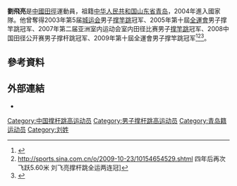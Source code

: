 {{Infobox sportsperson
| name                      = 劉飛亮
| image                     = 
| image_size                = 
| alt                       = 
| caption                   = 
| real_name                 = 
| native_name               = 
| native_name_lang          = 
| romanizedname             = 
| english_name              = 
| birth_name                = 
| nationality               = {{CHN-1949}}
| national_team             = {{CHN-1949}}
| ethnicity                 = 漢
| hometown                  = {{CHN-1949}}山東省
| citizenship               = 
| birth_date                = {{Birth date and age|year=1985|month=3|day=27}}
| birth_place               = {{CHN-1949}}山東省
| death_date                = 
| death_place               = 
| resting_place             = 
| resting_place_coordinates = 
| monuments                 = 
| residence                 = 
| education                 = 
| alma_mater                = 
| occupation                = 
| years_active              = 2002 -
| agent                     = 
| height                    = {{height|m=1.85}}
| weight                    = {{weight|kg=65}}
| spouse                    = 
| country                   = {{CHN-1949}}
| sport                     = 田徑
| position                  = 
| shoots                    = 
| catches                   = 
| disability                = 
| disability_class          = 
| weight_class              = 
| weight_class_type         = 
| rank                      = 
| event                     = 撐竿跳高
| collegeteam               = 
| league                    = 
| league_type               = 
| club                      = 
| team                      = 
| turnedpro                 = 
| former_partner            = 
| coach                     = 
| retired                   = 
| coaching                  = 
| worlds                    = 
{{ubl
|'''2004年世界青年田徑錦標賽'''：撐竿跳高第三名
}}
| regionals                 = 
{{ubl
|'''2005年亞洲田徑錦標賽'''：撐竿跳高第12名
|'''2007年亞洲室內運動會'''：撐竿跳高第1名
|'''2009年亞洲田徑錦標賽'''：撐竿跳高第1名
}}
| nationals                 = 
{{ubl
|'''2003年中國城市運動會男子組'''：撐竿跳高第一名
|'''2005年LBBW田徑賽'''：撐竿跳高第五名
|'''2005年Erdgas室內田徑賽'''：撐竿跳高第八名
|'''2005年Prefontaine經典賽'''：撐竿跳高第四名
|'''2005年中國全國運動會男子組'''：撐竿跳高第一名
|'''2008年大阪大獎賽'''：撐竿跳高第三名
|'''2008年中國田徑公開賽男子組'''：撐竿跳高第一名
|'''2009年中國全國運動會男子組'''：撐竿跳高第一名
}}
| olympics                  = 
| paralympics               = 
| commonwealth              = 
| highestranking            = 
| pb                        = 
{{ubl
|'''撐竿跳高'''：5.71公尺 （2007年 '''中國大學生運動會男子組紀錄'''）
}}
| medaltemplates            = 
{{MedalCountry|{{CHN-1949}}}}
{{MedalSport|男子田徑}}
{{MedalCompetition|世界青年田徑錦標賽}}
{{MedalBronze|2004年義大利格羅塞托|撐竿跳高}}
{{MedalCompetition|亞洲室內運動會}}
{{MedalGold|2007年中國澳門特別行政區|撐竿跳高}}
{{MedalCompetition|大阪大獎賽}}
{{MedalBronze|2008年日本大阪府|撐竿跳高}}
{{MedalCompetition|亞洲田徑錦標賽}}
{{MedalGold|2009年中國廣東省廣州市|撐竿跳高}}
| show-medals               = 
| updated                   = 2018年3月15日
}}
'''劉飛亮'''{{BD|1985年|3月27日|||}}是[[中國|中國]][[田徑|田徑]]運動員，祖籍[[中华人民共和国|中华人民共和国]][[山东省|山东省]][[青岛|青岛]]，2004年進入國家隊。他曾奪得2003年第5届[[城运会|城运会]]男子[[撑竿跳|撑竿跳]]冠军、2005年第十屆[[全運會|全運會]]男子撑竿跳冠军、2007年第二届亚洲室内运动会室内田径比赛男子[[撑竿跳|撑竿跳]]冠军、2008中国田径公开赛男子撑杆跳冠军、2009年第十屆全運會男子撑竿跳冠军<ref>{{Cite web |url=http://sports.sina.com.cn/o/2007-10-31/08383259301.shtml |title=亚室运室内田径开赛 首日刘飞亮为中国队夺一金 |accessdate=2009-11-23 |archive-date=2016-03-04 |archive-url=https://web.archive.org/web/20160304142111/http://sports.sina.com.cn/o/2007-10-31/08383259301.shtml |dead-url=no }}</ref><ref>http://sports.sina.com.cn/o/2009-10-23/10154654529.shtml {{Wayback|url=http://sports.sina.com.cn/o/2009-10-23/10154654529.shtml |date=20160304120900 }} 四年后再次飞跃5.60米 刘飞亮撑杆跳全运两连冠]</ref><ref>{{Cite web |url=http://2008.sina.com.cn/cn/at/p/2008-05-22/230987129.shtml |title=图文-中国赛刘飞亮男子撑杆跳夺冠 弯满弓欲射月 |accessdate=2009-11-23 |archive-date=2018-03-16 |archive-url=https://web.archive.org/web/20180316084813/http://2008.sina.com.cn/cn/at/p/2008-05-22/230987129.shtml |dead-url=no }}</ref>。

== 參考資料 ==
{{Reflist}}

== 外部連結 ==
*{{IAAF name|198415}}

[[Category:中国撑杆跳高运动员|Category:中国撑杆跳高运动员]]
[[Category:男子撑杆跳高运动员|Category:男子撑杆跳高运动员]]
[[Category:青岛籍运动员|Category:青岛籍运动员]]
[[Category:刘姓|Category:刘姓]]